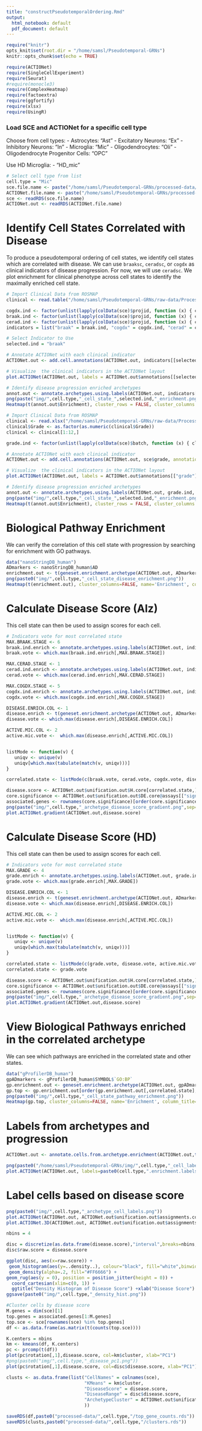 ```yaml
---
title: "constructPseudotemporalOrdering.Rmd"
output:
  html_notebook: default
  pdf_document: default
---
```

```r
require("knitr")
opts_knit$set(root.dir = "/home/samsl/Pseudotemporal-GRNs")
knitr::opts_chunk$set(echo = TRUE)
```

```r
require(ACTIONet)
require(SingleCellExperiment)
require(Seurat)
#require(monocle3)
require(ComplexHeatmap)
require(factoextra)
require(ggfortify)
require(xlsx)
require(UsingR)
```

### Load SCE and ACTIONet for a specific cell type
Choose from cell types:
  - Astrocytes: "Ast"
  - Excitatory Neurons: "Ex"
  - Inhibitory Neurons: "In"
  - Microglia: "Mic"
  - Oligodendrocytes: "Oli"
  - Oligodendrocyte Progenitor Cells: "OPC"
  
Use HD Microglia:
  - "HD_mic"
```r
# Select cell type from list
cell.type = "Mic"
sce.file.name <- paste("/home/samsl/Pseudotemporal-GRNs/processed-data/",cell.type,"/",cell.type,"_sce.rds",sep="")
ACTIONet.file.name <- paste("/home/samsl/Pseudotemporal-GRNs/processed-data/",cell.type,"/",cell.type,"_ACTIONet.rds",sep="")
sce <- readRDS(sce.file.name)
ACTIONet.out <- readRDS(ACTIONet.file.name)
```

# Identify Cell States Correlated with Disease
To produce a pseudotemporal ordering of cell states, we identify cell states which are correlated with disease. We can use `braaksc`, `ceradsc`, or `cogdx` as clinical indicators of disease progression. For now, we will use `ceradsc`. We plot enrichment for clinical phenotype across cell states to identify the maximally enriched cell state.
```r
# Import Clinical Data from ROSMAP
clinical <- read.table("/home/samsl/Pseudotemporal-GRNs/raw-data/Processed_10x_AD_data/ROSMAP_Clinical_2019-05_v3.csv", header = TRUE, sep=",")

cogdx.ind <- factor(unlist(lapply(colData(sce)$projid, function (x) { clinical[which(clinical$projid == x),"cogdx"] })))
braak.ind <- factor(unlist(lapply(colData(sce)$projid, function (x) { clinical[which(clinical$projid == x),"braaksc"] })))
cerad.ind <- factor(unlist(lapply(colData(sce)$projid, function (x) { clinical[which(clinical$projid == x),"ceradsc"] })))
indicators = list("braak" = braak.ind, "cogdx" = cogdx.ind, "cerad" = cerad.ind)

# Select Indicator to Use
selected.ind = "braak"

# Annotate ACTIONet with each clinical indicator
ACTIONet.out <- add.cell.annotations(ACTIONet.out, indicators[[selected.ind]], annotation.name=selected.ind)

# Visualize  the clinical indicators in the ACTIONet layout
plot.ACTIONet(ACTIONet.out, labels = ACTIONet.out$annotations[[selected.ind]]$Labels)

# Identify disease progression enriched archetypes
annot.out <- annotate.archetypes.using.labels(ACTIONet.out, indicators[[selected.ind]], core = TRUE)
png(paste("img/",cell.type,"_cell_state_",selected.ind,"_enrichment.png",sep=""))
Heatmap(t(annot.out$Enrichment), cluster_rows = FALSE, cluster_columns = FALSE, name='Enrichment', column_title='Cell State', column_title_side='bottom')
```

```r
# Import Clinical Data from ROSMAP
clinical <- read.xlsx("/home/samsl/Pseudotemporal-GRNs/raw-data/Processed_HD_data/Human_HD_metedata.xlsx", 1, header=TRUE)
clinical$Grade <- as.factor(as.numeric(clinical$Grade))
clinical <- clinical[1:12,]

grade.ind <- factor(unlist(lapply(colData(sce)$batch, function (x) { clinical[which(clinical$Batch.Order == x),"Grade"] })))

# Annotate ACTIONet with each clinical indicator
ACTIONet.out <- add.cell.annotations(ACTIONet.out, sce$grade, annotation.name="grade")

# Visualize  the clinical indicators in the ACTIONet layout
plot.ACTIONet(ACTIONet.out, labels = ACTIONet.out$annotations[["grade"]]$Labels)

# Identify disease progression enriched archetypes
annot.out <- annotate.archetypes.using.labels(ACTIONet.out, grade.ind, core = TRUE)
png(paste("img/",cell.type,"_cell_state_",selected.ind,"_enrichment.png",sep=""))
Heatmap(t(annot.out$Enrichment), cluster_rows = FALSE, cluster_columns = FALSE, name='Enrichment', column_title='Cell State', column_title_side='bottom')
```

# Biological Pathway Enrichment
We can verify the correlation of this cell state with progression by searching for enrichment with GO pathways.
```r
data("nanoStringDB_human")
ADmarkers <- nanoStringDB_human$AD
enrichment.out <- t(geneset.enrichment.archetype(ACTIONet.out, ADmarkers))
png(paste0("img/",cell.type,"_cell_state_disease_enrichment.png"))
Heatmap(t(enrichment.out), cluster_columns=FALSE, name='Enrichment', column_title = 'Cell State', column_title_side = 'bottom')
```

# Calculate Disease Score (Alz)
This cell state can then be used to assign scores for each cell.
```r
# Indicators vote for most correlated state
MAX.BRAAK.STAGE <- 6
braak.ind.enrich <- annotate.archetypes.using.labels(ACTIONet.out, indicators[["braak"]], core = TRUE)$Enrichment
braak.vote <- which.max(braak.ind.enrich[,MAX.BRAAK.STAGE])

MAX.CERAD.STAGE <- 1
cerad.ind.enrich <- annotate.archetypes.using.labels(ACTIONet.out, indicators[["cerad"]], core = TRUE)$Enrichment
cerad.vote <- which.max(cerad.ind.enrich[,MAX.CERAD.STAGE])

MAX.COGDX.STAGE <- 5
cogdx.ind.enrich <- annotate.archetypes.using.labels(ACTIONet.out, indicators[["cogdx"]], core = TRUE)$Enrichment
cogdx.vote <- which.max(cogdx.ind.enrich[,MAX.COGDX.STAGE])

DISEASE.ENRICH.COL <- 1
disease.enrich <- t(geneset.enrichment.archetype(ACTIONet.out, ADmarkers))
disease.vote <- which.max(disease.enrich[,DISEASE.ENRICH.COL])

ACTIVE.MIC.COL <- 2
active.mic.vote <-  which.max(disease.enrich[,ACTIVE.MIC.COL])


listMode <- function(v) {
   uniqv <- unique(v)
   uniqv[which.max(tabulate(match(v, uniqv)))]
}

correlated.state <- listMode(c(braak.vote, cerad.vote, cogdx.vote, disease.vote, active.mic.vote))

disease.score <- ACTIONet.out$unification.out$H.core[correlated.state,]
core.significance <- ACTIONet.out$unification.out$DE.core@assays[["significance"]]
associated.genes <- rownames(core.significance)[order(core.significance[,correlated.state], decreasing=TRUE)]
png(paste("img/",cell.type,"_archetype_disease_score_gradient.png",sep=""))
plot.ACTIONet.gradient(ACTIONet.out,disease.score)
```

# Calculate Disease Score (HD)
This cell state can then be used to assign scores for each cell.
```r
# Indicators vote for most correlated state
MAX.GRADE <- 4
grade.enrich <- annotate.archetypes.using.labels(ACTIONet.out, grade.ind, core = TRUE)$Enrichment
grade.vote <- which.max(grade.enrich[,MAX.GRADE])

DISEASE.ENRICH.COL <- 1
disease.enrich <- t(geneset.enrichment.archetype(ACTIONet.out, ADmarkers))
disease.vote <- which.max(disease.enrich[,DISEASE.ENRICH.COL])

ACTIVE.MIC.COL <- 2
active.mic.vote <-  which.max(disease.enrich[,ACTIVE.MIC.COL])


listMode <- function(v) {
   uniqv <- unique(v)
   uniqv[which.max(tabulate(match(v, uniqv)))]
}

correlated.state <- listMode(c(grade.vote, disease.vote, active.mic.vote))
correlated.state <- grade.vote

disease.score <- ACTIONet.out$unification.out$H.core[correlated.state,]
core.significance <- ACTIONet.out$unification.out$DE.core@assays[["significance"]]
associated.genes <- rownames(core.significance)[order(core.significance[,correlated.state], decreasing=TRUE)]
png(paste("img/",cell.type,"_archetype_disease_score_gradient.png",sep=""))
plot.ACTIONet.gradient(ACTIONet.out,disease.score)
```

# View Biological Pathways enriched in the correlated archetype
We can see which pathways are enriched in the correlated state and other states.
```r
data("gProfilerDB_human")
gpADmarkers <- gProfilerDB_human$SYMBOL$`GO:BP`
gp.enrichment.out <- geneset.enrichment.archetype(ACTIONet.out, gpADmarkers)
gp.top <- gp.enrichment.out[order(gp.enrichment.out[,correlated.state], decreasing = TRUE),][1:20,]
png(paste0("img/",cell.type,"_cell_state_pathway_enrichment.png"))
Heatmap(gp.top, cluster_columns=FALSE, name='Enrichment', column_title='Cell State', column_title_side='bottom')
```

# Labels from archetypes and progression
```r
ACTIONet.out <- annotate.cells.from.archetype.enrichment(ACTIONet.out,t(annot.out$Enrichment),core = TRUE,annotation.name = paste0(cell.type,".enrichment.labels"))

png(paste0("/home/samsl/Pseudotemporal-GRNs/img/",cell.type,"_cell_labels_",selected.ind,"_enrichment_labels.png"))
plot.ACTIONet(ACTIONet.out, labels=paste0(cell.type,".enrichment.labels"))
```

# Label cells based on disease score
```r
png(paste0("img/",cell.type,"_archetype_cell_labels.png"))
plot.ACTIONet(ACTIONet.out, ACTIONet.out$unification.out$assignments.core)
plot.ACTIONet.3D(ACTIONet.out, ACTIONet.out$unification.out$assignments.core)
```

```r
nbins = 4

disc = discretize(as.data.frame(disease.score),"interval",breaks=nbins,ordered=TRUE)
disc$raw.score = disease.score

ggplot(disc, aes(x=raw.score)) + 
 geom_histogram(aes(y=..density..), colour="black", fill="white",binwidth = 1/nbins, boundary = 0, closed = "left")+
 geom_density(alpha=.2, fill="#FF6666") +
geom_rug(aes(y = 0), position = position_jitter(height = 0)) +
  coord_cartesian(xlim=c(0, 1)) +
  ggtitle("Density Histogram of Disease Score") +xlab("Disease Score")
ggsave(paste0("img/",cell.type,"_density_hist.png"))
```

```r
#Cluster cells by disease score
M.genes = dim(sce)[1]
top.genes = associated.genes[1:M.genes]
top.sce <- sce[rownames(sce) %in% top.genes]
df <- as.data.frame(as.matrix(t(counts(top.sce))))

K.centers = nbins
km <- kmeans(df, K.centers)
pc <- prcomp(t(df))
plot(pc$rotation[,1],disease.score, col=km$cluster, xlab="PC1")
#png(paste0("img/",cell.type,"_disease_pc1.png"))
plot(pc$rotation[,1],disease.score, col=disc$disease.score, xlab="PC1")

clusts <- as.data.frame(list("CellNames" = colnames(sce),
                             "KMeans" = km$cluster,
                             "DiseaseScore" = disease.score,
                             "DiseaseRange" = disc$disease.score,
                             "ArchetypeCluster" = ACTIONet.out$unification.out$assignments.core
                             ))

saveRDS(df,paste0("processed-data/",cell.type,"/top_gene_counts.rds"))
saveRDS(clusts,paste0("processed-data/",cell.type,"/clusters.rds"))
```